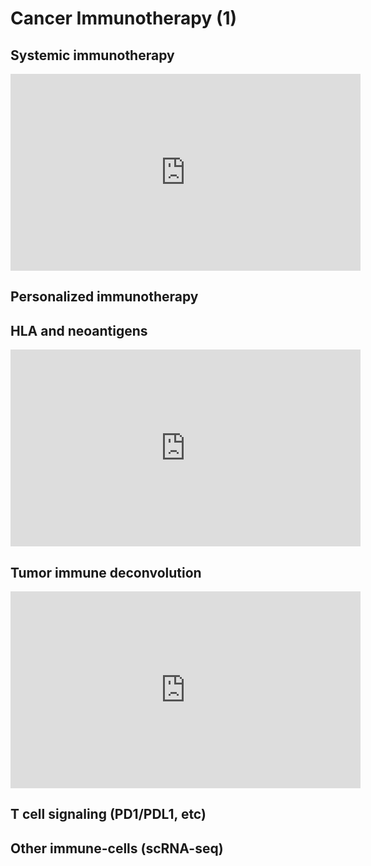 # Cancer Immunotherapy (1) {#cancerimmuno1}

## Systemic immunotherapy

<iframe width="560" height="315" src="https://www.youtube.com/embed/tCfk8YKsJT0" frameborder="0" allow="accelerometer; autoplay; clipboard-write; encrypted-media; gyroscope; picture-in-picture" allowfullscreen></iframe>

## Personalized immunotherapy



## HLA and neoantigens

<iframe width="560" height="315" src="https://www.youtube.com/embed/pFITM6pc9Yo" frameborder="0" allow="accelerometer; autoplay; clipboard-write; encrypted-media; gyroscope; picture-in-picture" allowfullscreen></iframe>

## Tumor immune deconvolution

<iframe width="560" height="315" src="https://www.youtube.com/embed/YGubgHCys7E" frameborder="0" allow="accelerometer; autoplay; clipboard-write; encrypted-media; gyroscope; picture-in-picture" allowfullscreen></iframe>

## T cell signaling (PD1/PDL1, etc)



## Other immune-cells (scRNA-seq)

